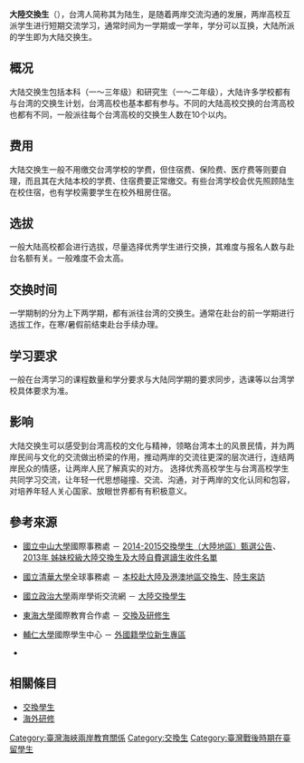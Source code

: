 {{citecheck|time=2014-12-06T15:04:30+00:00}}
'''大陸交換生'''（{{lang-en|Mainland exchange students}}），台湾人简称其为陆生，是随着两岸交流沟通的发展，两岸高校互派学生进行短期交流学习，通常时间为一学期或一学年，学分可以互换，大陆所派的学生即为大陆交换生。

==概况==
大陆交换生包括本科（一～三年级）和研究生（一～二年级），大陆许多学校都有与台湾的交换生计划，台湾高校也基本都有参与。不同的大陆高校交换的台湾高校也都有不同，一般派往每个台湾高校的交换生人数在10个以内。

==费用==
大陆交换生一般不用缴交台湾学校的学费，但住宿费、保险费、医疗费等则要自理，而且其在大陆本校的学费、住宿费要正常缴交。有些台湾学校会优先照顾陆生在校住宿，也有学校需要学生在校外租房住宿。

==选拔==
一般大陆高校都会进行选拔，尽量选择优秀学生进行交换，其难度与报名人数与赴台名额有关。一般难度不会太高。

==交换时间==
一学期制的分为上下两学期，都有派往台湾的交换生。通常在赴台的前一学期进行选拔工作，在寒/暑假前结束赴台手续办理。

==学习要求==
一般在台湾学习的课程数量和学分要求与大陆同学期的要求同步，选课等以台湾学校具体要求为准。

==影响==
大陆交换生可以感受到台湾高校的文化与精神，领略台湾本土的风景民情，并为两岸民间与文化的交流做出桥梁的作用，推动两岸的交流往更深的层次进行，连结两岸民众的情感，让两岸人民了解真实的对方。
选择优秀高校学生与台湾高校学生共同学习交流，让年轻一代思想碰撞、交流、沟通，对于两岸的文化认同和包容，对培养年轻人关心国家、放眼世界都有有积极意义。

== 參考來源 ==
<!-- 無 en url link ，代表 多以外國交換學生方式辦理，未建置相關網頁 --> <!-- 當前查詢結果如此 -->
<!-- 无 en url link ，代表 多以外国交换学生方式办理，未建置相关网页 --> <!-- 当前查询结果如此 -->
* {{zh-tw}}[[國立中山大學|國立中山大學]]國際事務處 － [https://web.archive.org/web/20160305145303/http://oia.nsysu.edu.tw/files/14-1013-88847,r1851-1.php?Lang=zh-tw 2014-2015交換學生（大陸地區）甄選公告]、[https://web.archive.org/web/20150512225223/http://exchange.oia.nsysu.edu.tw/nsysu/news/view/sn/15 2013年 姊妹校級大陸交換生及大陸自費選讀生收件名單]
* {{zh-tw}}[[國立清華大學|國立清華大學]]全球事務處 － [https://web.archive.org/web/20150406072559/http://oga.nthu.edu.tw/cont.php?id=353&m=m115&mm=mm117&tc=9&lang=big5 本校赴大陸及港澳地區交換生]、[https://web.archive.org/web/20150406072300/http://oga.nthu.edu.tw/cont.php?id=388&m=m115&mm=mm117&tc=9&lang=big5 陸生來訪]
* {{zh-tw}}[[國立政治大學|國立政治大學]]兩岸學術交流網 － [http://www.crossstrait.nccu.edu.tw/student2_1.php 大陸交換學生] {{Wayback|url=http://www.crossstrait.nccu.edu.tw/student2_1.php |date=20200221213302 }}
* {{zh-tw}}[[東海大學_(台灣)|東海大學]]國際教育合作處 － [http://oiep.thu.edu.tw/page3/super_pages.php?ID=page305 交換及研修生] {{Wayback|url=http://oiep.thu.edu.tw/page3/super_pages.php?ID=page305 |date=20181001105105 }}
* {{zh-tw}}[[輔仁大學|輔仁大學]]國際學生中心 － [https://web.archive.org/web/20150629222255/http://www.oie.fju.edu.tw/isc/block/view/sn/221/lang/zh_TW 外國籍學位新生專區]
* {{zh-tw}}{{en}}{{youtube|cxF_cudbl8I|大陸交換生對台灣的看法 - A Chinese Exchange Student's Perspective About Taiwan}}

== 相關條目 ==
* [[交換學生|交換學生]]
* [[海外研修|海外研修]]

[[Category:臺灣海峽兩岸教育關係|Category:臺灣海峽兩岸教育關係]]
[[Category:交換生|Category:交換生]]
[[Category:臺灣戰後時期在臺留學生|Category:臺灣戰後時期在臺留學生]]
